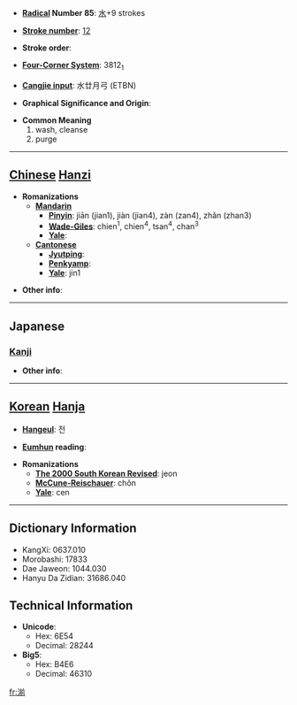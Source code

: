 * '''[[Wiktionary:Chinese radical index| Radical]] Number 85''': [[Wiktionary:Chinese radical index 水|水]]+9 strokes

* '''[[Wiktionary:Chinese total strokes index|Stroke number]]''': [[Wiktionary:Chinese total strokes index 12|12]]

* '''Stroke order''': 

* '''[[Wiktionary:Chinese four corner index|Four-Corner System]]''': 3812<sub>1</sub>

* '''[[Wiktionary:Chinese Cangjie index|Cangjie input]]''': 水廿月弓 (ETBN)

* '''Graphical Significance and Origin''': 

* '''Common Meaning'''
*#wash, cleanse
*# purge


----

== [[Chinese]] [[Hanzi]] ==

* '''Romanizations'''
** '''[[Mandarin]]'''
*** '''[[Pinyin]]''': jiān (jian1), jiàn (jian4), zàn (zan4), zhǎn (zhan3)
*** '''[[Wade-Giles]]''': chien<sup>1</sup>, chien<sup>4</sup>, tsan<sup>4</sup>, chan<sup>3</sup>
*** '''[[Yale]]''': 
** '''[[Cantonese]]'''
*** '''[[Jyutping]]''':
*** '''[[Penkyamp]]''': 
*** '''[[Yale]]''': jin1

* '''Other info''': 

----

==Japanese==
===[[Kanji]]===
{{kanji|on readings=[[せん]] (sen), [[さん]] (san)|kun readings=[[あらう]] (arau)}}

* '''Other info''':  

----

== [[Korean]] [[Hanja]] ==

* '''[[Hangeul]]''': 전

* '''[[Eumhun]] reading''': 

* '''Romanizations'''
** '''[[The 2000 South Korean Revised Romanization|The 2000 South Korean Revised]]''': jeon
** '''[[McCune-Reischauer]]''': chŏn
** '''[[Yale]]''': cen

----

== Dictionary Information ==

* KangXi: 0637.010
* Morobashi: 17833
* Dae Jaweon: 1044.030
* Hanyu Da Zidian: 31686.040

== Technical Information ==

* '''Unicode''':
** Hex: 6E54
** Decimal: 28244
* '''Big5''':
** Hex: B4E6
** Decimal: 46310

[[fr:湔]]